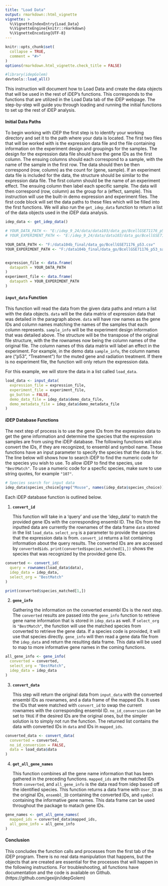 ```yaml
---
title: "Load Data"
output: rmarkdown::html_vignette
vignette: >
  %\VignetteIndexEntry{Load_Data}
  %\VignetteEngine{knitr::rmarkdown}
  %\VignetteEncoding{UTF-8}
---
```


```r
knitr::opts_chunk$set(
  collapse = TRUE,
  comment = "#>"
)
options(rmarkdown.html_vignette.check_title = FALSE)
```

```r
#library(idepGolem)
devtools::load_all()
```

This instruction will document how to Load Data and create the data objects that will be used in the rest of iDEP's functions. This corresponds to the functions that are utilized in the Load Data tab of the iDEP webpage. The step-by-step will guide you through loading and running the initial functions to set up the rest of iDEP analysis.

#### Initial Data Paths

To begin working with iDEP the first step is to identify your working directory
and set it to the path where your data is located. The first two files that will
be worked with is the expression data file and the file containing information
on the experiment design and groupings for the samples. The design for the
expression data file should have the gene IDs as the first column. The ensuing
columns should each correspond to a sample, with the name of the sample in the
first row. The data should then be then correspond (row, column) as the count
for (gene, sample). If an experiment data file is included for the data, the
structure should be similar to the expression data file. The first column should
be the name of an experiment effect. The ensuing column then label each specific
sample. The data will then correspond (row, column) as the group for a
(effect, sample). This instruction will use the built-in demo expression and
experiment files. The first code block will set the data paths to these files
which will be filled into the first functions. We will also run the 
`get_idep_data` function to return a list of the data objects used in the iDEP
data analysis.

```r
idep_data <- get_idep_data()

# YOUR_DATA_PATH <- "E:/idep_9_24/data/data103/data_go/BcellGSE71176_p53.csv"
# YOUR_EXPERIMENT_PATH <- "E:/idep_9_24/data/data103/data_go/BcellGSE71176_p53_sampleInfo.csv"

YOUR_DATA_PATH <- "F:/data104b_final/data_go/BcellGSE71176_p53.csv"
YOUR_EXPERIMENT_PATH <- "F:/data104b_final/data_go/BcellGSE71176_p53_sampleInfo.csv"


expression_file <- data.frame(
  datapath = YOUR_DATA_PATH
)
experiment_file <- data.frame(
  datapath = YOUR_EXPERIMENT_PATH
)
```

#### **`input_data`** Function

This function will read the data from the given data paths and return a list
with the data objects. `data` will be the data matrix of expression data that
was detailed in the paragraph above. `data` will have row names as the gene IDs and column names matching the names of the samples that each column represents. `sample_info` will be the experiment design information that was detailed above. The structure will be the transpose of the original file structure, with the the rownames now being the column names of the original file. The column names of this data matrix will label an effect in the experiment. For example, in the demo data `sample_info`, the column names are ("p53", "Treatment") for the muted gene and radiation treatment. If there is no experiment file, the function will only return the expression data.

For this example, we will store the data in a list called `load_data`.

```r
load_data <- input_data(
  expression_file = expression_file,
  experiment_file = experiment_file,
  go_button = FALSE,
  demo_data_file = idep_data$demo_data_file,
  demo_metadata_file = idep_data$demo_metadata_file
)
```

#### iDEP Database Functions

The next step of process is to use the gene IDs from the expression data to get
the gene information and determine the species that the expression samples are
from using the iDEP database. The following functions will also convert the IDs,
if they are recognized, to ensembl and symbol name. These functions have an
input parameter to specify the species that the data is for. The line below will
shows how to search iDEP to find the numeric code for the species you wish to
use. To allow iDEP to find the species, use `"BestMatch"`. To use a numeric code
for a specfic species, make sure to use string quotes, for example `"107"`.

```r
# Species search for input data
idep_data$species_choice[grep("Mouse", names(idep_data$species_choice))]
```

Each iDEP database function is outlined below.

1. **`convert_id`**

    This function will take in a 'query' and use the 'idep_data' to match the 
    provided gene IDs with the corresponding ensembl ID. The IDs from the
    inputted data are currently the rownames of the data frame `data` stored in the list `load_data`. `select_org` is a parameter to provide the species
    that the expression data is from. `convert_id` returns a list containing
    information about the query results. The converted IDs are are accessed by `converted$ids`. `print(converted$species_matched[1,])` shows the species
    that was recognized by the provided gene IDs.
    
```r
converted <- convert_id(
  query = rownames(load_data$data),
  idep_data = idep_data,
  select_org = "BestMatch"
)

print(converted$species_matched[1,])
```
    

2. **`gene_info`**

    Gathering the information on the converted ensembl IDs is the next step. 
    The `converted` results are passed into the `gene_info` function to retrieve
    gene name information that is stored in `idep_data` as well. If `select_org`
    is `"BestMatch"`, the function will use the matched species from converted
    to retrieve the gene data. If a species code is provided, it will use that
    species directly. `gene_info` will then read a gene data file from the
    `idep_data` and return the resulting data frame. This data will be used to
    map to more informative gene names in the coming functions.
    
```r
all_gene_info <- gene_info(
  converted = converted,
  select_org = "BestMatch",
  idep_data = idep_data
)
```
    
    
3. **`convert_data`**

    This step will return the original data from `input_data` with the converted
    ensembl IDs as rownames, and a data frame of the mapped IDs. It uses the IDs
    that were matched with `convert_id` to swap the current rownames with the 
    corresponding ensembl ID. `no_id_conversion` can be set to `TRUE` if the 
    desired IDs are the original ones, but the simpler solution is to simply not
    run the function. The returned list contains the data with converted IDs in 
    `data` and IDs in `mapped_ids`.
    
```r
converted_data <- convert_data(
  converted = converted,
  no_id_conversion = FALSE,
  data = load_data$data
)
```


4. **`get_all_gene_names`**

    This function combines all the gene name information that has been gathered
    in the preceding functions. `mapped_ids` are the matched IDs from 
    `converted`, and `all_gene_info` is the data read from idep based off the
    identified species. This function returns a data frame with `User_ID` as the
    original IDs, `ensembl_ID` containing the converted IDs, and `symbol`
    containing the informative gene names. This data frame can be used
    throughout the package to matach gene IDs.
    
```r
gene_names <- get_all_gene_names(
  mapped_ids = converted_data$mapped_ids,
  all_gene_info = all_gene_info
)
```

#### Conclusion

This concludes the function calls and processes from the first tab of the iDEP
program. There is no real data manipulation that happens, but the objects that
are created are essential for the processes that will happen in the following
instructions. For troubleshooting, all functions have documentation and the code
is available on Github. (https://github.com/gexijin/idepGolem)